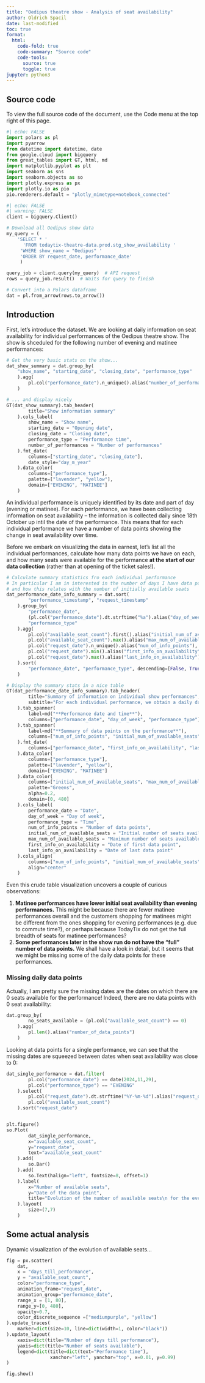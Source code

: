 ```yaml
---
title: "Oedipus theatre show - Analysis of seat availability"
author: Oldrich Spacil
date: last-modified
toc: true
format:
  html:
    code-fold: true
    code-summary: "Source code"
    code-tools: 
      source: true
      toggle: true
jupyter: python3
---
```


::: {.callout-tip}
## Source code
To view the full source code of the document, use the Code menu at the top right of this page.
:::

```python
#| echo: FALSE
import polars as pl
import pyarrow
from datetime import datetime, date
from google.cloud import bigquery
from great_tables import GT, html, md
import matplotlib.pyplot as plt
import seaborn as sns
import seaborn.objects as so
import plotly.express as px
import plotly.io as pio
pio.renderers.default = "plotly_mimetype+notebook_connected"
```

```python
#| echo: FALSE
#| warning: FALSE
client = bigquery.Client()

# Download all Oedipus show data
my_query = (
    'SELECT * '
      'FROM todaytix-theatre-data.prod.stg_show_availability '
     'WHERE show_name = "Oedipus" '
     'ORDER BY request_date, performance_date'
     )

query_job = client.query(my_query)  # API request
rows = query_job.result()  # Waits for query to finish

# Convert into a Polars dataframe
dat = pl.from_arrow(rows.to_arrow())
```

## Introduction

First, let's introduce the dataset. We are looking at daily information on seat availability for individual performances of the Oedipus theatre show. The show is shceduled for the following number of evening and matinee performances:

```python
# Get the very basic stats on the show...
dat_show_summary = dat.group_by(
    "show_name", "starting_date", "closing_date", "performance_type"
    ).agg(
        pl.col("performance_date").n_unique().alias("number_of_performances")
    )

# ... and display nicely
GT(dat_show_summary).tab_header(
        title="Show information summary"
    ).cols_label(
        show_name = "Show name",
        starting_date = "Opening date",
        closing_date = "Closing date",
        performance_type = "Performance time",
        number_of_performances = "Number of performances"
    ).fmt_date(
        columns=["starting_date", "closing_date"],
        date_style="day_m_year"
    ).data_color(
        columns=["performance_type"],
        palette=["lavender", "yellow"],
        domain=["EVENING", "MATINEE"]
    )
```

An individual performance is uniquely identified by its date and part of day (evening or matinee). For each performance, we have been collecting information on seat availability -- the information is collected daily since 18th October up intil the date of the performance. This means that for each individual performance we have a number of data points showing the change in seat availability over time.

Before we embark on visualizing the data in earnest, let's list all the individual performances, calculate how many data points we have on each, and how many seats were available for the performance **at the start of our data collection** (rather than at opening of the ticket sales!).

```python
# Calculate summary statistics fro each individual performance
# In particular I am in interested in the number of days I have data points for each performance, 
# and how this relates with the number of initially available seats
dat_performance_date_info_summary = dat.sort(
        "performance_timestamp", "request_timestamp"
    ).group_by(
        "performance_date",
        (pl.col("performance_date").dt.strftime("%a").alias("day_of_week")),
        "performance_type"
    ).agg(
        pl.col("available_seat_count").first().alias("initial_num_of_available_seats"),
        pl.col("available_seat_count").max().alias("max_num_of_available_seats"),
        pl.col("request_date").n_unique().alias("num_of_info_points"),
        pl.col("request_date").min().alias("first_info_on_availability"),
        pl.col("request_date").max().alias("last_info_on_availability")
    ).sort(
        "performance_date", "performance_type", descending=[False, True]
    )

# Display the summary stats in a nice table
GT(dat_performance_date_info_summary).tab_header(
        title="Summary of information on individual show performances",
        subtitle="For each individual performance, we obtain a daily data point on show availability for each day from 18th October up until the day of the performance. Since our data collection started after the opening sale of tickets, the earlier performances will have fewer data points. We also show the number of seats available initially at the start of data collection, and the maximum number of seats available during the data collection period."
    ).tab_spanner(
        label=md("**Performance date and time**"),
        columns=["performance_date", "day_of_week", "performance_type"]
    ).tab_spanner(
        label=md("**Summary of data points on the performance**"),
        columns=["num_of_info_points", "initial_num_of_available_seats", "max_num_of_available_seats", "first_info_on_availability", "last_info_on_availability"]
    ).fmt_date(
        columns=["performance_date", "first_info_on_availability", "last_info_on_availability"], date_style="day_m_year"
    ).data_color(
        columns=["performance_type"],
        palette=["lavender", "yellow"],
        domain=["EVENING", "MATINEE"]
    ).data_color(
        columns=["initial_num_of_available_seats", "max_num_of_available_seats"],
        palette="Greens",
        alpha=0.2,
        domain=[0, 480]
    ).cols_label(
        performance_date = "Date",
        day_of_week = "Day of week",
        performance_type = "Time",
        num_of_info_points = "Number of data points",
        initial_num_of_available_seats = "Initial number of seats available",
        max_num_of_available_seats = "Maximum number of seats available",
        first_info_on_availability = "Date of first data point",
        last_info_on_availability = "Date of last data point"
    ).cols_align(
        columns=["num_of_info_points", "initial_num_of_available_seats", "max_num_of_available_seats"],
        align="center"
    )
```

Even this crude table visualization uncovers a couple of curious observations:

1. **Matinee performances have lower initial seat availability than evening performances.** This might be because there are fewer matinee performances overall and the customers shopping for matinees might be different from the ones shopping for evening performances (e.g. due to commute time?), or perhaps because TodayTix do not get the full breadth of seats for matinee performances?
2. **Some performances later in the show run do not have the "full" number of data points.** We shall have a look in detail, but it seems that we might be missing some of the daily data points for these performances.

### Missing daily data points

Actually, I am pretty sure the missing dates are the dates on which there are 0 seats available for the performance! Indeed, there are no data points with 0 seat availability:

```python
dat.group_by(
        no_seats_available = (pl.col("available_seat_count") == 0)
    ).agg(
        pl.len().alias("number_of_data_points")
    )
```

Looking at data points for a single performance, we can see that the missing dates are squeezed between dates when seat availability was close to 0:

```python
dat_single_performance = dat.filter(
        pl.col("performance_date") == date(2024,11,29),
        pl.col("performance_type") == "EVENING"
    ).select(
        pl.col("request_date").dt.strftime("%Y-%m-%d").alias("request_date"),
        pl.col("available_seat_count")
    ).sort("request_date")


plt.figure()
so.Plot(
        dat_single_performance,
        x="available_seat_count",
        y="request_date",
        text="available_seat_count"
    ).add(
        so.Bar()
    ).add(
        so.Text(halign="left", fontsize=8, offset=1)
    ).label(
        x="Number of available seats",
        y="Date of the data point",
        title="Evolution of the number of available seats\n for the evening performance of 29th Nov 2024"
    ).layout(
        size=(7,7)
    )
```


## Some actual analysis

Dynamic visualization of the evolution of available seats...

```python
fig = px.scatter(
    dat,
    x = "days_till_performance",
    y = "available_seat_count",
    color="performance_type",
    animation_frame="request_date",
    animation_group="performance_date",
    range_x = [1, 80],
    range_y=[0, 480],
    opacity=0.7,
    color_discrete_sequence =["mediumpurple", "yellow"]
).update_traces(
    marker=dict(size=10, line=dict(width=1, color="black"))
).update_layout(
    xaxis=dict(title="Number of days till performance"),
    yaxis=dict(title="Number of seats available"),
    legend=dict(title=dict(text="Performance time"),
                xanchor="left", yanchor="top", x=0.01, y=0.99)
)

fig.show()

```